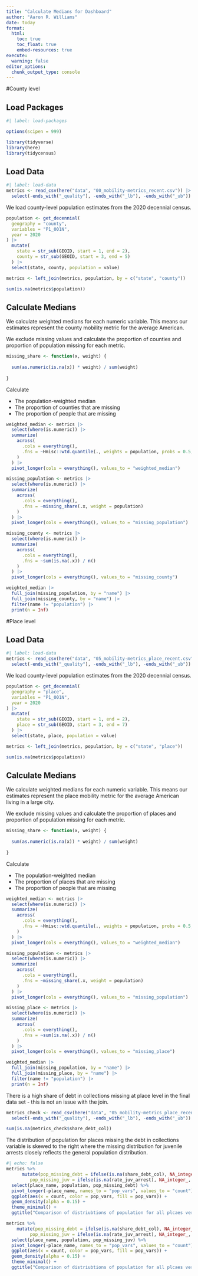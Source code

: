 ```yaml
---
title: "Calculate Medians for Dashboard"
author: "Aaron R. Williams"
date: today
format:
  html:
    toc: true
    toc_float: true
    embed-resources: true
execute: 
  warning: false
editor_options: 
  chunk_output_type: console
---
```


#County level 

## Load Packages

```r
#| label: load-packages

options(scipen = 999)

library(tidyverse)
library(here)
library(tidycensus)

```

## Load Data

```r
#| label: load-data
metrics <- read_csv(here("data", "00_mobility-metrics_recent.csv")) |>
  select(-ends_with("_quality"), -ends_with("_lb"), -ends_with("_ub"))

```

We load county-level population estimates from the 2020 decennial census.

```r
population <- get_decennial(
  geography = "county", 
  variables = "P1_001N", 
  year = 2020
) |>
  mutate(
    state = str_sub(GEOID, start = 1, end = 2),
    county = str_sub(GEOID, start = 3, end = 5)
  ) |>
  select(state, county, population = value)

metrics <- left_join(metrics, population, by = c("state", "county"))

sum(is.na(metrics$population))

```

## Calculate Medians

We calculate weighted medians for each numeric variable. This means our estimates represent the county mobility metric for the average American. 

We exclude missing values and calculate the proportion of counties and proportion of population missing for each metric. 

```r
missing_share <- function(x, weight) {
  
  sum(as.numeric(is.na(x)) * weight) / sum(weight)
  
}

```

Calculate 

* The population-weighted median
* The proportion of counties that are missing
* The proportion of people that are missing

```r
weighted_median <- metrics |>
  select(where(is.numeric)) |>
  summarize(
    across(
      .cols = everything(), 
      .fns = ~Hmisc::wtd.quantile(., weights = population, probs = 0.5, na.rm = TRUE)
    )
  ) |>
  pivot_longer(cols = everything(), values_to = "weighted_median")

missing_population <- metrics |>
  select(where(is.numeric)) |>
  summarize(
    across(
      .cols = everything(), 
      .fns = ~missing_share(.x, weight = population)
    )
  ) |>
  pivot_longer(cols = everything(), values_to = "missing_population")

missing_county <- metrics |>
  select(where(is.numeric)) |>
  summarize(
    across(
      .cols = everything(), 
      .fns = ~sum(is.na(.x)) / n()
    )
  ) |>
  pivot_longer(cols = everything(), values_to = "missing_county")

weighted_median |>
  full_join(missing_population, by = "name") |>
  full_join(missing_county, by = "name") |>
  filter(name != "population") |>
  print(n = Inf)

```


#Place level

## Load Data

```r
#| label: load-data
metrics <- read_csv(here("data", "05_mobility-metrics_place_recent.csv")) |>
  select(-ends_with("_quality"), -ends_with("_lb"), -ends_with("_ub"))

```

We load county-level population estimates from the 2020 decennial census.

```r
population <- get_decennial(
  geography = "place", 
  variables = "P1_001N", 
  year = 2020
) |>
  mutate(
    state = str_sub(GEOID, start = 1, end = 2),
    place = str_sub(GEOID, start = 3, end = 7)
  ) |>
  select(state, place, population = value)

metrics <- left_join(metrics, population, by = c("state", "place"))

sum(is.na(metrics$population))

```

## Calculate Medians

We calculate weighted medians for each numeric variable. This means our estimates represent the place mobility metric for the average American living in a large city. 

We exclude missing values and calculate the proportion of places and proportion of population missing for each metric. 

```r
missing_share <- function(x, weight) {
  
  sum(as.numeric(is.na(x)) * weight) / sum(weight)
  
}

```

Calculate 

* The population-weighted median
* The proportion of places that are missing
* The proportion of people that are missing

```r
weighted_median <- metrics |>
  select(where(is.numeric)) |>
  summarize(
    across(
      .cols = everything(), 
      .fns = ~Hmisc::wtd.quantile(., weights = population, probs = 0.5, na.rm = TRUE)
    )
  ) |>
  pivot_longer(cols = everything(), values_to = "weighted_median")

missing_population <- metrics |>
  select(where(is.numeric)) |>
  summarize(
    across(
      .cols = everything(), 
      .fns = ~missing_share(.x, weight = population)
    )
  ) |>
  pivot_longer(cols = everything(), values_to = "missing_population")

missing_place <- metrics |>
  select(where(is.numeric)) |>
  summarize(
    across(
      .cols = everything(), 
      .fns = ~sum(is.na(.x)) / n()
    )
  ) |>
  pivot_longer(cols = everything(), values_to = "missing_place")

weighted_median |>
  full_join(missing_population, by = "name") |>
  full_join(missing_place, by = "name") |>
  filter(name != "population") |>
  print(n = Inf)

```

There is a high share of debt in collections missing at place level in the final data set - this is not an issue with the join.

```r

metrics_check <- read_csv(here("data", "05_mobility-metrics_place_recent.csv")) |>
  select(-ends_with("_quality"), -ends_with("_lb"), -ends_with("_ub"))

sum(is.na(metrics_check$share_debt_col))
```


The distribution of population for places missing the debt in collections variable is skewed to the right where the missing distribution for juvenile arrests closely reflects the general population distribution. 
```r

#| echo: false
metrics %>% 
      mutate(pop_missing_debt = ifelse(is.na(share_debt_col), NA_integer_, population),
         pop_missing_juv = ifelse(is.na(rate_juv_arrest), NA_integer_, population)) %>% 
  select(place_name, population, pop_missing_debt) %>% 
  pivot_longer(-place_name, names_to = "pop_vars", values_to = "count") %>% 
  ggplot(aes(x = count, color = pop_vars, fill = pop_vars)) +
  geom_density(alpha = 0.15) +
  theme_minimal() +
  ggtitle("Comparison of distriubtions of population for all plcaes versus those missing share of debt in collections")

metrics %>% 
    mutate(pop_missing_debt = ifelse(is.na(share_debt_col), NA_integer_, population),
         pop_missing_juv = ifelse(is.na(rate_juv_arrest), NA_integer_, population)) %>% 
  select(place_name, population, pop_missing_juv) %>% 
  pivot_longer(-place_name, names_to = "pop_vars", values_to = "count") %>% 
  ggplot(aes(x = count, color = pop_vars, fill = pop_vars)) +
  geom_density(alpha = 0.15) +
  theme_minimal() +
  ggtitle("Comparison of distriubtions of population for all plcaes versus those missing rate_juv_arrest")

```


